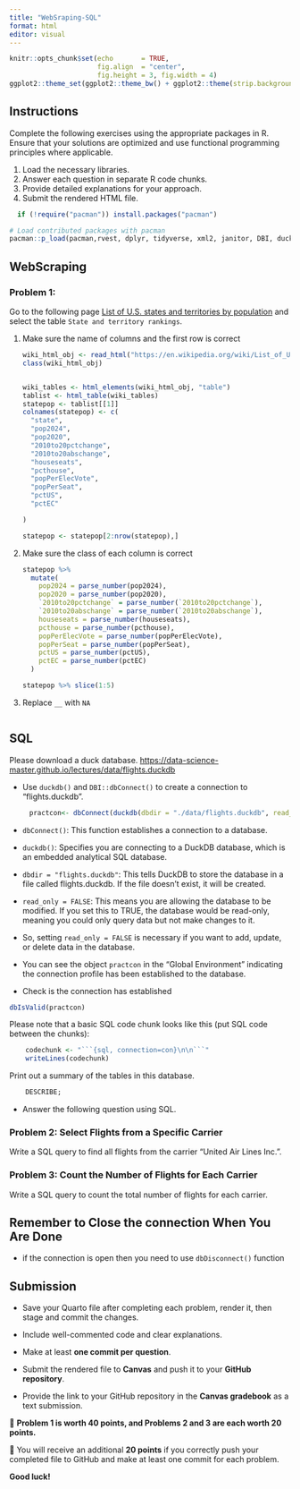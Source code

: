 ```yaml
---
title: "WebSraping-SQL"
format: html
editor: visual
---
```


```r
knitr::opts_chunk$set(echo       = TRUE, 
                      fig.align  = "center",
                      fig.height = 3, fig.width = 4)
ggplot2::theme_set(ggplot2::theme_bw() + ggplot2::theme(strip.background = ggplot2::element_rect(fill = "white")))
```

## Instructions

Complete the following exercises using the appropriate packages in R. Ensure that your solutions are optimized and use functional programming principles where applicable.

1.  Load the necessary libraries.
2.  Answer each question in separate R code chunks.
3.  Provide detailed explanations for your approach.
4.  Submit the rendered HTML file.

```r
  if (!require("pacman")) install.packages("pacman")

# Load contributed packages with pacman
pacman::p_load(pacman,rvest, dplyr, tidyverse, xml2, janitor, DBI, duckdb, nycflights13)
```

## WebScraping

### Problem 1:

Go to the following page [List of U.S. states and territories by population](https://en.wikipedia.org/wiki/List_of_U.S._states_and_territories_by_population) and select the table `State and territory rankings`.

1.  Make sure the name of columns and the first row is correct

    ```r
    wiki_html_obj <- read_html("https://en.wikipedia.org/wiki/List_of_U.S._states_and_territories_by_population")
    class(wiki_html_obj)


    wiki_tables <- html_elements(wiki_html_obj, "table")
    tablist <- html_table(wiki_tables)
    statepop <- tablist[[1]]
    colnames(statepop) <- c(
      "state",
      "pop2024",
      "pop2020",
      "2010to20pctchange",
      "2010to20abschange",
      "houseseats",
      "pcthouse",
      "popPerElecVote",
      "popPerSeat",
      "pctUS",
      "pctEC"
      
    )

    statepop <- statepop[2:nrow(statepop),]
    ```

2.  Make sure the class of each column is correct

    ```r
    statepop %>% 
      mutate(
        pop2024 = parse_number(pop2024),
        pop2020 = parse_number(pop2020),
        `2010to20pctchange` = parse_number(`2010to20pctchange`),
        `2010to20abschange` = parse_number(`2010to20abschange`),
        houseseats = parse_number(houseseats),
        pcthouse = parse_number(pcthouse),
        popPerElecVote = parse_number(popPerElecVote),
        popPerSeat = parse_number(popPerSeat),
        pctUS = parse_number(pctUS),
        pctEC = parse_number(pctEC)
      )

    statepop %>% slice(1:5)
    ```

3.  Replace `__` with `NA`

    ```r

    ```

## SQL

Please download a duck database. <https://data-science-master.github.io/lectures/data/flights.duckdb>

-   Use `duckdb()` and `DBI::dbConnect()` to create a connection to "flights.duckdb".

```r
     practcon<- dbConnect(duckdb(dbdir = "./data/flights.duckdb", read_only = FALSE))

```

-   `dbConnect()`: This function establishes a connection to a database.

-   `duckdb()`: Specifies you are connecting to a DuckDB database, which is an embedded analytical SQL database.

-   `dbdir = "flights.duckdb"`: This tells DuckDB to store the database in a file called flights.duckdb. If the file doesn't exist, it will be created.

-   `read_only = FALSE`: This means you are allowing the database to be modified. If you set this to TRUE, the database would be read-only, meaning you could only query data but not make changes to it.

-   So, setting `read_only = FALSE` is necessary if you want to add, update, or delete data in the database.

-   You can see the object `practcon` in the "Global Environment" indicating the connection profile has been established to the database.

-   Check is the connection has established

```r
dbIsValid(practcon)
```

Please note that a basic SQL code chunk looks like this (put SQL code between the chunks):

```r
    codechunk <- "```{sql, connection=con}\n\n```"
    writeLines(codechunk)
```

Print out a summary of the tables in this database.

```sql
    DESCRIBE;
```

-   Answer the following question using SQL.

### Problem 2: Select Flights from a Specific Carrier

Write a SQL query to find all flights from the carrier "United Air Lines Inc.".

### Problem 3: Count the Number of Flights for Each Carrier

Write a SQL query to count the total number of flights for each carrier.

## Remember to Close the connection When You Are Done

-   if the connection is open then you need to use `dbDisconnect()` function

## Submission

-   Save your Quarto file after completing each problem, render it, then stage and commit the changes.\

-   Include well-commented code and clear explanations.\

-   Make at least **one commit per question**.\

-   Submit the rendered file to **Canvas** and push it to your **GitHub repository**.\

-   Provide the link to your GitHub repository in the **Canvas gradebook** as a text submission.\

🔹 **Problem 1 is worth 40 points, and Problems 2 and 3 are each worth 20 points.**\

🔹 You will receive an additional **20 points** if you correctly push your completed file to GitHub and make at least one commit for each problem.\

**Good luck!**
